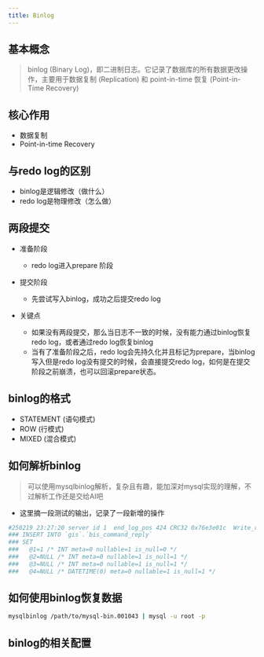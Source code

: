 ```yaml
---
title: Binlog
---
```


## 基本概念
> binlog (Binary Log)，即二进制日志。它记录了数据库的所有数据更改操作，主要用于数据复制 (Replication) 和  point-in-time 恢复 (Point-in-Time Recovery)

## 核心作用
* 数据复制
* Point-in-time Recovery

## 与redo log的区别
* binlog是逻辑修改（做什么）
* redo log是物理修改（怎么做）

## 两段提交
* 准备阶段
    * redo log进入prepare 阶段
* 提交阶段
    * 先尝试写入binlog，成功之后提交redo log

* 关键点
    * 如果没有两段提交，那么当日志不一致的时候，没有能力通过binlog恢复redo log，或者通过redo log恢复binlog
    * 当有了准备阶段之后，redo log会先持久化并且标记为prepare，当binlog写入但是redo log没有提交的时候，会直接提交redo log，如何是在提交阶段之前崩溃，也可以回滚prepare状态。

## binlog的格式
*  STATEMENT (语句模式)
*  ROW (行模式)
*  MIXED (混合模式)

## 如何解析binlog   
> 可以使用mysqlbinlog解析，复杂且有趣，能加深对mysql实现的理解，不过解析工作还是交给AI吧

* 这里摘一段测试的输出，记录了一段新增的操作

```bash
#250219 23:27:20 server id 1  end_log_pos 424 CRC32 0x76e3e01c  Write_rows: table id 112 flags: STMT_END_F
### INSERT INTO `gis`.`bis_command_reply`
### SET
###   @1=1 /* INT meta=0 nullable=1 is_null=0 */
###   @2=NULL /* INT meta=0 nullable=1 is_null=1 */
###   @3=NULL /* INT meta=0 nullable=1 is_null=1 */
###   @4=NULL /* DATETIME(0) meta=0 nullable=1 is_null=1 */

```
## 如何使用binlog恢复数据
```bash
mysqlbinlog /path/to/mysql-bin.001043 | mysql -u root -p
```
## binlog的相关配置